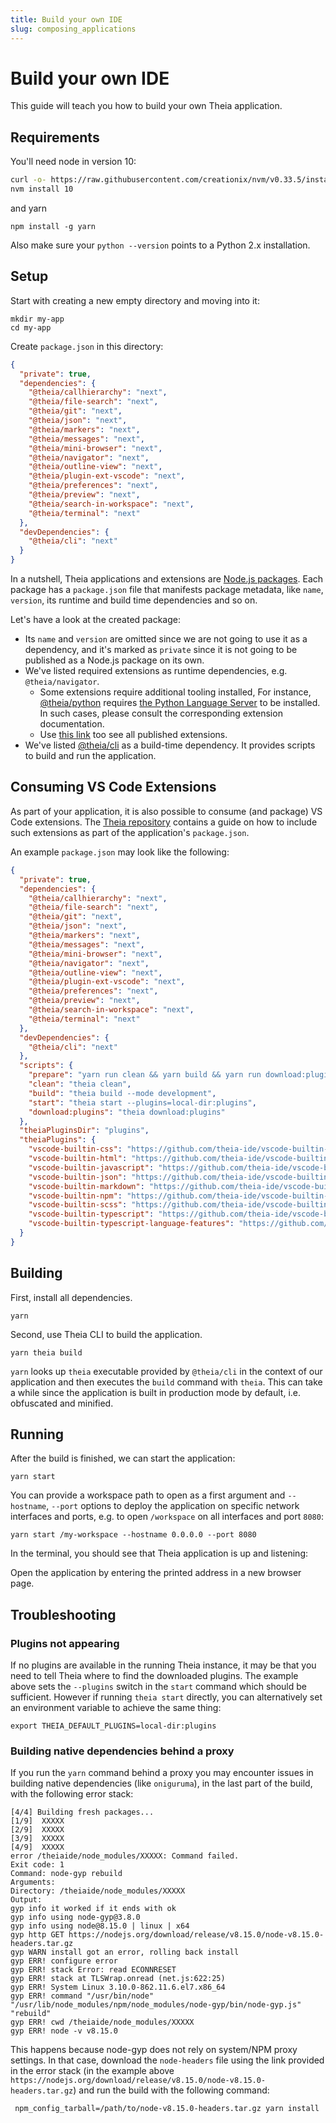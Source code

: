 ```yaml
---
title: Build your own IDE
slug: composing_applications
---
```



# Build your own IDE

This guide will teach you how to build your own Theia application.

## Requirements

You'll need node in version 10:

```bash
curl -o- https://raw.githubusercontent.com/creationix/nvm/v0.33.5/install.sh | bash
nvm install 10
```

and yarn

```
npm install -g yarn
```

Also make sure your `python --version` points to a Python 2.x installation.

## Setup

Start with creating a new empty directory and moving into it:

    mkdir my-app
    cd my-app

Create `package.json` in this directory:

```json
{
  "private": true,
  "dependencies": {
    "@theia/callhierarchy": "next",
    "@theia/file-search": "next",
    "@theia/git": "next",
    "@theia/json": "next",
    "@theia/markers": "next",
    "@theia/messages": "next",
    "@theia/mini-browser": "next",
    "@theia/navigator": "next",
    "@theia/outline-view": "next",
    "@theia/plugin-ext-vscode": "next",
    "@theia/preferences": "next",
    "@theia/preview": "next",
    "@theia/search-in-workspace": "next",
    "@theia/terminal": "next"
  },
  "devDependencies": {
    "@theia/cli": "next"
  }
}
```

In a nutshell, Theia applications and extensions are [Node.js packages](https://nodesource.com/blog/the-basics-of-package-json-in-node-js-and-npm/). Each package has a `package.json` file that manifests package metadata,
like `name`, `version`, its runtime and build time dependencies and so on.

Let's have a look at the created package:
  - Its `name` and `version` are omitted since we are not going to use it as a dependency, and
    it's marked as `private` since it is not going to be published as a Node.js package on its own.
  - We've listed required extensions as runtime dependencies, e.g. `@theia/navigator`.
    - Some extensions require additional tooling installed,
    For instance, [@theia/python](https://www.npmjs.com/package/@theia/python) requires
    [the Python Language Server](https://github.com/palantir/python-language-server) to be installed.
    In such cases, please consult the corresponding extension documentation.
    - Use [this link](https://www.npmjs.com/search?q=keywords:theia-extension) too see all published extensions.
  - We've listed [@theia/cli](https://www.npmjs.com/package/@theia/cli) as a build-time dependency. It provides scripts to build and run the application.

## Consuming VS Code Extensions

As part of your application, it is also possible to consume (and package) VS Code extensions.
The [Theia repository](https://github.com/eclipse-theia/theia/wiki/Consuming-Builtin-and-External-VS-Code-Extensions) contains a guide on how to
include such extensions as part of the application's `package.json`.

An example `package.json` may look like the following:

```json
{
  "private": true,
  "dependencies": {
    "@theia/callhierarchy": "next",
    "@theia/file-search": "next",
    "@theia/git": "next",
    "@theia/json": "next",
    "@theia/markers": "next",
    "@theia/messages": "next",
    "@theia/mini-browser": "next",
    "@theia/navigator": "next",
    "@theia/outline-view": "next",
    "@theia/plugin-ext-vscode": "next",
    "@theia/preferences": "next",
    "@theia/preview": "next",
    "@theia/search-in-workspace": "next",
    "@theia/terminal": "next"
  },
  "devDependencies": {
    "@theia/cli": "next"
  },
  "scripts": {
    "prepare": "yarn run clean && yarn build && yarn run download:plugins",
    "clean": "theia clean",
    "build": "theia build --mode development",
    "start": "theia start --plugins=local-dir:plugins",
    "download:plugins": "theia download:plugins"
  },
  "theiaPluginsDir": "plugins",
  "theiaPlugins": {
    "vscode-builtin-css": "https://github.com/theia-ide/vscode-builtin-extensions/releases/download/v1.39.1-prel/css-1.39.1-prel.vsix",
    "vscode-builtin-html": "https://github.com/theia-ide/vscode-builtin-extensions/releases/download/v1.39.1-prel/html-1.39.1-prel.vsix",
    "vscode-builtin-javascript": "https://github.com/theia-ide/vscode-builtin-extensions/releases/download/v1.39.1-prel/javascript-1.39.1-prel.vsix",
    "vscode-builtin-json": "https://github.com/theia-ide/vscode-builtin-extensions/releases/download/v1.39.1-prel/json-1.39.1-prel.vsix",
    "vscode-builtin-markdown": "https://github.com/theia-ide/vscode-builtin-extensions/releases/download/v1.39.1-prel/markdown-1.39.1-prel.vsix",
    "vscode-builtin-npm": "https://github.com/theia-ide/vscode-builtin-extensions/releases/download/v1.39.1-prel/npm-1.39.1-prel.vsix",
    "vscode-builtin-scss": "https://github.com/theia-ide/vscode-builtin-extensions/releases/download/v1.39.1-prel/scss-1.39.1-prel.vsix",
    "vscode-builtin-typescript": "https://github.com/theia-ide/vscode-builtin-extensions/releases/download/v1.39.1-prel/typescript-1.39.1-prel.vsix",
    "vscode-builtin-typescript-language-features": "https://github.com/theia-ide/vscode-builtin-extensions/releases/download/v1.39.1-prel/typescript-language-features-1.39.1-prel.vsix"
  }
}
```

## Building

First, install all dependencies.

    yarn

Second, use Theia CLI to build the application.

    yarn theia build

`yarn` looks up `theia` executable provided by `@theia/cli` in the context of our application
and then executes the `build` command with `theia`.
This can take a while since the application is built in production mode by default,
i.e. obfuscated and minified.

## Running

After the build is finished, we can start the application:

    yarn start

You can provide a workspace path to open as a first argument
and `--hostname`, `--port` options to deploy the application on specific network interfaces and ports,
e.g. to open `/workspace` on all interfaces and port `8080`:

    yarn start /my-workspace --hostname 0.0.0.0 --port 8080

In the terminal, you should see that Theia application is up and listening:

<DocImage name="docs-terminal.png" alt="Terminal" shadow={true} width="75rem"/>

Open the application by entering the printed address in a new browser page.

## Troubleshooting

### Plugins not appearing

If no plugins are available in the running Theia instance, it may be that you need to tell Theia where to find the downloaded plugins.
The example above sets the `--plugins` switch in the `start` command which should be sufficient.
However if running `theia start` directly, you can alternatively set an environment variable to achieve the same thing:

    export THEIA_DEFAULT_PLUGINS=local-dir:plugins

### Building native dependencies behind a proxy

If you run the `yarn` command behind a proxy you may encounter issues in building native dependencies (like `oniguruma`), in the last part of the build, with the following error stack:

    [4/4] Building fresh packages...
    [1/9]  XXXXX
    [2/9]  XXXXX
    [3/9]  XXXXX
    [4/9]  XXXXX
    error /theiaide/node_modules/XXXXX: Command failed.
    Exit code: 1
    Command: node-gyp rebuild
    Arguments:
    Directory: /theiaide/node_modules/XXXXX
    Output:
    gyp info it worked if it ends with ok
    gyp info using node-gyp@3.8.0
    gyp info using node@8.15.0 | linux | x64
    gyp http GET https://nodejs.org/download/release/v8.15.0/node-v8.15.0-headers.tar.gz
    gyp WARN install got an error, rolling back install
    gyp ERR! configure error
    gyp ERR! stack Error: read ECONNRESET
    gyp ERR! stack at TLSWrap.onread (net.js:622:25)
    gyp ERR! System Linux 3.10.0-862.11.6.el7.x86_64
    gyp ERR! command "/usr/bin/node" "/usr/lib/node_modules/npm/node_modules/node-gyp/bin/node-gyp.js" "rebuild"
    gyp ERR! cwd /theiaide/node_modules/XXXXX
    gyp ERR! node -v v8.15.0

This happens because node-gyp does not rely on system/NPM proxy settings. In that case, download the `node-headers` file using the link provided in the error stack
(in the example above `https://nodejs.org/download/release/v8.15.0/node-v8.15.0-headers.tar.gz`) and run the build with the following command:

     npm_config_tarball=/path/to/node-v8.15.0-headers.tar.gz yarn install

<DocArrowNavigators prev="services_and_contributions" prevTitle="Services and Contributions" next="authoring_extensions" nextTitle="Authoring Theia Extensions"/>
